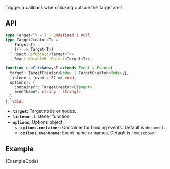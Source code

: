 
Trigger a callback when clicking outside the target area.

## API

```ts
type Target<T> = T | undefined | null;
type TargetCreator<T> =
  | Target<T>
  | (() => Target<T>)
  | React.RefObject<Target<T>>
  | React.MutableRefObject<Target<T>>;

function useClickAway<E extends Event = Event>(
  target: TargetCreator<Node> | TargetCreator<Node>[],
  listener: (event: E) => void,
  options?: {
    container?: TargetCreator<Element>;
    eventName?: string | string[];
  }
): void;
```

- **`target`:** Target node or nodes.
- **`listener`:** Listener function.
- **`options`:** Options object.
  - **`options.container`:** Container for binding events. Default is `document`.
  - **`options.eventName`:** Event name or names. Default is `"mousedown"`.

## Example

<ExampleBlock>
  <Example />
</ExampleBlock>
<CodeBlock language="tsx">{ExampleCode}</CodeBlock>
